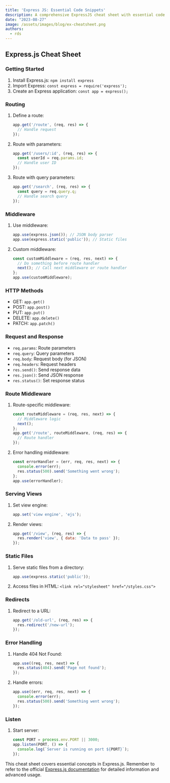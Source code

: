 ```yaml
---
title: 'Express JS: Essential Code Snippets'
description: A comprehensive ExpressJS cheat sheet with essential code snippets for common functions.
date: "2023-08-27"
image: /assets/images/blog/ex-cheatsheet.png
authors:
  - rds
---
```

## Express.js Cheat Sheet

### Getting Started
1. Install Express.js: `npm install express`
2. Import Express: `const express = require('express');`
3. Create an Express application: `const app = express();`

### Routing
1. Define a route:
   ```javascript
   app.get('/route', (req, res) => {
     // Handle request
   });
   ```
2. Route with parameters:
   ```javascript
   app.get('/users/:id', (req, res) => {
     const userId = req.params.id;
     // Handle user ID
   });
   ```
3. Route with query parameters:
   ```javascript
   app.get('/search', (req, res) => {
     const query = req.query.q;
     // Handle search query
   });
   ```

### Middleware
1. Use middleware:
   ```javascript
   app.use(express.json()); // JSON body parser
   app.use(express.static('public')); // Static files
   ```
2. Custom middleware:
   ```javascript
   const customMiddleware = (req, res, next) => {
     // Do something before route handler
     next(); // Call next middleware or route handler
   };
   app.use(customMiddleware);
   ```

### HTTP Methods
- GET: `app.get()`
- POST: `app.post()`
- PUT: `app.put()`
- DELETE: `app.delete()`
- PATCH: `app.patch()`

### Request and Response
- `req.params`: Route parameters
- `req.query`: Query parameters
- `req.body`: Request body (for JSON)
- `req.headers`: Request headers
- `res.send()`: Send response data
- `res.json()`: Send JSON response
- `res.status()`: Set response status

### Route Middleware
1. Route-specific middleware:
   ```javascript
   const routeMiddleware = (req, res, next) => {
     // Middleware logic
     next();
   };
   app.get('/route', routeMiddleware, (req, res) => {
     // Route handler
   });
   ```
2. Error handling middleware:
   ```javascript
   const errorHandler = (err, req, res, next) => {
     console.error(err);
     res.status(500).send('Something went wrong');
   };
   app.use(errorHandler);

### Serving Views
1. Set view engine:
   ```javascript
   app.set('view engine', 'ejs');
   ```
2. Render views:
   ```javascript
   app.get('/view', (req, res) => {
     res.render('view', { data: 'Data to pass' });
   });
   ```

### Static Files
1. Serve static files from a directory:
   ```javascript
   app.use(express.static('public'));
   ```
2. Access files in HTML: `<link rel="stylesheet" href="/styles.css">`

### Redirects
1. Redirect to a URL:
   ```javascript
   app.get('/old-url', (req, res) => {
     res.redirect('/new-url');
   });
   ```

### Error Handling
1. Handle 404 Not Found:
   ```javascript
   app.use((req, res, next) => {
     res.status(404).send('Page not found');
   });
   ```
2. Handle errors:
   ```javascript
   app.use((err, req, res, next) => {
     console.error(err);
     res.status(500).send('Something went wrong');
   });
   ```

### Listen
1. Start server:
   ```javascript
   const PORT = process.env.PORT || 3000;
   app.listen(PORT, () => {
     console.log(`Server is running on port ${PORT}`);
   });
   ```

This cheat sheet covers essential concepts in Express.js. Remember to refer to the official [Express.js documentation](https://expressjs.com/) for detailed information and advanced usage.